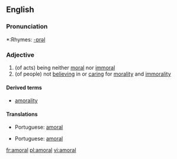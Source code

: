 ==English==

===Pronunciation===
*:Rhymes: [[Rhymes:English:-ɒrəl|-ɒrəl]]

===Adjective===
{{en-adj-more}}

# (of acts) being neither [[moral]] nor [[immoral]]
# (of people) not [[believing]] in or [[caring]] for [[morality]] and [[immorality]]

====Derived terms====
*[[amorality]]

====Translations====
{{top|of acts}}
*Portuguese: [[#Portuguese|amoral]]
{{mid}}
{{bottom}}

{{top|of people}}
*Portuguese: [[#Portuguese|amoral]]
{{mid}}
{{bottom}}

[[fr:amoral]]
[[pl:amoral]]
[[vi:amoral]]